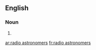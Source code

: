 ==English==

===Noun===
{{head|en|noun plural form}}

# {{plural of|radio astronomer|lang=en}}

[[ar:radio astronomers]]
[[fr:radio astronomers]]